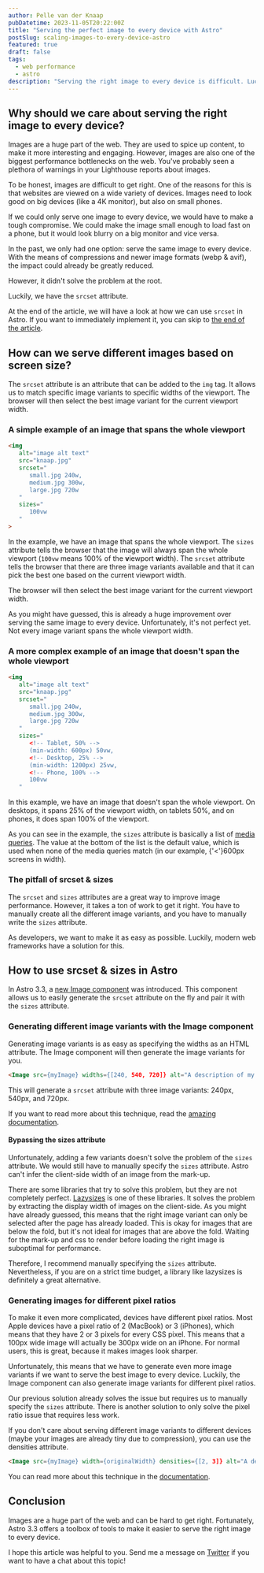 ```yaml
---
author: Pelle van der Knaap
pubDatetime: 2023-11-05T20:22:00Z
title: "Serving the perfect image to every device with Astro"
postSlug: scaling-images-to-every-device-astro
featured: true
draft: false
tags:
  - web performance
  - astro
description: "Serving the right image to every device is difficult. Luckily, Astro 3.3 offers a toolbox of tools to make it easier."
---
```


## Why should we care about serving the right image to every device?
Images are a huge part of the web.
They are used to spice up content, to make it more interesting and engaging.
However, images are also one of the biggest performance bottlenecks on the web.
You've probably seen a plethora of warnings in your Lighthouse reports about images.

To be honest, images are difficult to get right.
One of the reasons for this is that websites are viewed on a wide variety of devices.
Images need to look good on big devices (like a 4K monitor), but also on small phones.

If we could only serve one image to every device, we would have to make a tough compromise.
We could make the image small enough to load fast on a phone, but it would look blurry on a big monitor and vice versa.

In the past, we only had one option: serve the same image to every device.
With the means of compressions and newer image formats (webp & avif), the impact could already be greatly reduced.

However, it didn't solve the problem at the root.

Luckily, we have the `srcset` attribute.

At the end of the article, we will have a look at how we can use `srcset` in Astro.
If you want to immediately implement it, you can skip to <a href="#how-to-use-srcset--sizes-in-astro">the end of the article</a>.

## How can we serve different images based on screen size?
The `srcset` attribute is an attribute that can be added to the `img` tag.
It allows us to match specific image variants to specific widths of the viewport.
The browser will then select the best image variant for the current viewport width.

### A simple example of an image that spans the whole viewport

```html
<img 
   alt="image alt text" 
   src="knaap.jpg" 
   srcset=" 
      small.jpg 240w, 
      medium.jpg 300w, 
      large.jpg 720w
   " 
   sizes=" 
      100vw 
   "
>
```

In the example, we have an image that spans the whole viewport.
The `sizes` attribute tells the browser that the image will always span the whole viewport (`100vw` means 100% of the **v**iewport **w**idth).
The `srcset` attribute tells the browser that there are three image variants available and that it can pick the best one based on the current viewport width.

The browser will then select the best image variant for the current viewport width.

As you might have guessed, this is already a huge improvement over serving the same image to every device.
Unfortunately, it's not perfect yet.
Not every image variant spans the whole viewport width.

### A more complex example of an image that doesn't span the whole viewport

```html
<img 
   alt="image alt text" 
   src="knaap.jpg" 
   srcset=" 
      small.jpg 240w, 
      medium.jpg 300w, 
      large.jpg 720w
   " 
   sizes=" 
      <!-- Tablet, 50% -->
      (min-width: 600px) 50vw, 
      <!-- Desktop, 25% -->
      (min-width: 1200px) 25vw,
      <!-- Phone, 100% -->
      100vw
   "
```

In this example, we have an image that doesn't span the whole viewport.
On desktops, it spans 25% of the viewport width, on tablets 50%, and on phones, it does span 100% of the viewport.

As you can see in the example, the `sizes` attribute is basically a list of [media queries](https://css-tricks.com/a-complete-guide-to-css-media-queries/).
The value at the bottom of the list is the default value, which is used when none of the media queries match (in our example, {'<'}600px screens in width).

### The pitfall of srcset & sizes
The `srcset` and `sizes` attributes are a great way to improve image performance.
However, it takes a ton of work to get it right.
You have to manually create all the different image variants, and you have to manually write the `sizes` attribute.

As developers, we want to make it as easy as possible.
Luckily, modern web frameworks have a solution for this.

## How to use srcset & sizes in Astro
In Astro 3.3, a [new Image component](https://astro.build/blog/astro-330/) was introduced.
This component allows us to easily generate the `srcset` attribute on the fly and pair it with the `sizes` attribute.

### Generating different image variants with the Image component
Generating image variants is as easy as specifying the widths as an HTML attribute.
The Image component will then generate the image variants for you.

```html
<Image src={myImage} widths={[240, 540, 720]} alt="A description of my image." />
```

This will generate a `srcset` attribute with three image variants: 240px, 540px, and 720px.

If you want to read more about this technique, read the [amazing documentation](https://docs.astro.build/en/guides/images/#widths).

#### Bypassing the sizes attribute
Unfortunately, adding a few variants doesn't solve the problem of the `sizes` attribute.
We would still have to manually specify the `sizes` attribute. Astro can't infer the client-side width of an image from the mark-up.

There are some libraries that try to solve this problem, but they are not completely perfect.
[Lazysizes](https://github.com/aFarkas/lazysizes) is one of these libraries.
It solves the problem by extracting the display width of images on the client-side.
As you might have already guessed, this means that the right image variant can only be selected after the page has already loaded.
This is okay for images that are below the fold, but it's not ideal for images that are above the fold.
Waiting for the mark-up and css to render before loading the right image is suboptimal for performance.

Therefore, I recommend manually specifying the `sizes` attribute.
Nevertheless, if you are on a strict time budget, a library like lazysizes is definitely a great alternative.

### Generating images for different pixel ratios
To make it even more complicated, devices have different pixel ratios.
Most Apple devices have a pixel ratio of 2 (MacBook) or 3 (iPhones), which means that they have 2 or 3 pixels for every CSS pixel.
This means that a 100px wide image will actually be 300px wide on an iPhone.
For normal users, this is great, because it makes images look sharper.

Unfortunately, this means that we have to generate even more image variants if we want to serve the best image to every device.
Luckily, the Image component can also generate image variants for different pixel ratios.

Our previous solution already solves the issue but requires us to manually specify the `sizes` attribute.
There is another solution to only solve the pixel ratio issue that requires less work.

If you don't care about serving different image variants to different devices (maybe your images are already tiny due to compression), you can use the densities attribute.

```html
<Image src={myImage} width={originalWidth} densities={[2, 3]} alt="A description of my image." />
```

You can read more about this technique in the [documentation](https://docs.astro.build/en/guides/images/#densities).

## Conclusion
Images are a huge part of the web and can be hard to get right.
Fortunately, Astro 3.3 offers a toolbox of tools to make it easier to serve the right image to every device.

I hope this article was helpful to you. Send me a message on [Twitter](https://twitter.com/pellevdknaap) if you want to have a chat about this topic!

